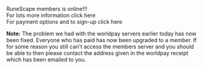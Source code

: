 {{Update|date = 27 February 2002}}

RuneScape members is online!!!<br>
For lots more information click here<br>
For payment options and to sign-up click here

'''Note:''' The problem we had with the worldpay servers earlier today has now been fixed. Everyone who has paid has now been upgraded to a member.
If for some reason you still can't access the members server and you should be able to then please contact the address given in the worldpay receipt which has been emailed to you.

[[Category:Updates|{{PAGENAME}}]]

